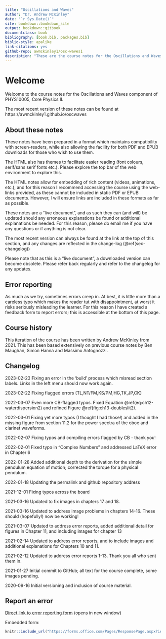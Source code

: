```yaml
---
title: "Oscillations and Waves"
author: "Dr. Andrew McKinley"
date: "`r Sys.Date()`"
site: bookdown::bookdown_site
output: bookdown::gitbook
documentclass: book
bibliography: [book.bib, packages.bib]
biblio-style: apalike
link-citations: yes
github-repo: awmckinley1/osc-waves1
description: "These are the course notes for the Oscillations and Waves component of PHYS10005 Core Physics II at the University of Bristol"
---
```


# Welcome {-}

Welcome to the course notes for the Oscillations and Waves component of PHYS10005, Core Physics II.

The most recent version of these notes can be found at https://awmckinley1.github.io/oscwaves

## About these notes {-}

These notes have been prepared in a format which maintains compatibility with screen-readers, while also allowing the facility for both PDF and EPUB downloads for those who wish to use them.

The HTML also has themes to facilitate easier reading (font colours, serif/sans serif fonts etc.). Please explore the top bar of the web environment to explore this.

The HTML notes allow for embedding of rich content (videos, animations, etc.), and for this reason I recommend accessing the course using the web-links provided, as these cannot be included in static PDF or EPUB documents. However, I will ensure links are included in these formats as far as possible.

These notes are a "live document", and as such they can (and will) be updated should any erroneous explanations be found or additional explanations be needed.  For this reason, please do email me if you have any questions or if anything is not clear.

The most recent version can always be found at the link at the top of this section, and any changes are reflected in the change-log (\@ref(sec-changelog))

Please note that as this is a "live document", a downloaded version can become obsolete.  Please refer back regularly and refer to the changelog for any updates.

## Error reporting {-}

As much as we try, sometimes errors creep in. At best, it is little more than a careless typo which makes the reader tut with disappointment, at worst it risks seriously misleading the learner.  For this reason I have created a feedback form to report errors; this is accessible at the bottom of this page.



## Course history {-}

This iteration of the course has been written by Andrew McKinley from 2021. This has been based extensively on previous course notes by Ben Maughan, Simon Hanna and Massimo Antognozzi.

## Changelog {.unnumbered #sec-changelog}

2023-02-23 Fixing an error in the 'build' process which misread section labels. Links in the left menu should now work again.

2023-02-22 Fixing flagged errors (TL,NT/FM,KS/PM,HG,TK,JP,CK)

2022-03-07 Even more CB-flagged typos.  Fixed Equation \@ref(eq:ch12-waterdispersion2) and refined Figure \@ref(fig:ch13-doubleslit2).

2022-03-01 Fixing yet more typos (I thought I had those!) and added in the missing figure from section 11.2 for the power spectra of the oboe and clarinet waveforms.

2022-02-07 Fixing typos and compiling errors flagged by CB - thank you!

2022-02-01 Fixed typo in "Complex Numbers" and addressed LaTeX error in Chapter 6

2022-01-28 Added additional depth to the derivation for the simple pendulum equation of motion; corrected the torque for a physical pendulum. 

2022-01-18 Updating the permalink and github repository address

2021-12-01 Fixing typos across the board

2021-03-16 Updated to fix images in chapters 17 and 18.

2021-03-16 Updated to address image problems in chapters 14-16. These should (hopefully!) now be working!

2021-03-07 Updated to address error reports, added additional detail for figures in Chapter 11, and including images for chapter 13

2021-02-14 Updated to address error reports, and to include images and additional explanations for Chapters 10 and 11.

2021-02-12 Updated to address error reports 1-13. Thank you all who sent them in.

2021-01-27 Initial commit to GitHub; all text for the course complete, some images pending.

2020-09-16 Initial versioning and inclusion of course material.

<!-- ## To do list {-} -->

<!-- * Changelog section link needs fixed. -->
<!-- * Figures to be included (chapter 1) -->
<!-- * ~~Fix equation links in chapter 1 (not rendering correctly)~~ -->
<!--   * FIXED: Underscores can't be used in labels. -->
<!-- * Address KE/PE in wave travelling on spring (Section \@ref(sec-ch7-keofstringsegment)) -->
<!-- * Check formatting of bullet points including indents -->
<!-- * Show derivation of diffraction through a wide slit (Section \@ref(sec-ch13-singlewideslit)) -->
<!-- * Complete the multiple slit diffraction patterns (Section \@ref(sec-ch13-diffmultipleslits)) -->
<!-- * Resolve the resolution limit derivations (Section \@ref(sec-ch13-resolutionlimit)) -->
<!-- * Complete discussion of Fresnel equations (Section \@ref(sec-ch14-reflectionrefraction)) -->
<!-- * Animation of nodes in longitudinal waves (Section \@ref(sec-ch10-pipesandwindinstruments)) -->
<!-- * Power spectra of musical instruments (Section \@ref(sec-ch11-harmonicwavemakeup1)) -->

## Report an error {-}

<a href="https://forms.office.com/Pages/ResponsePage.aspx?id=MH_ksn3NTkql2rGM8aQVGw1yScBaQcNOv7s3v-nTRHhUNTNKV0E2Wk9RTDQxMkdHOFBWUjdGRkxUUy4u" target="_blank">Direct link to error reporting form</a> (opens in new window)

Embedded form:

```r
knitr::include_url("https://forms.office.com/Pages/ResponsePage.aspx?id=MH_ksn3NTkql2rGM8aQVGw1yScBaQcNOv7s3v-nTRHhUNTNKV0E2Wk9RTDQxMkdHOFBWUjdGRkxUUy4u")
```


<!-- # Prerequisites -->

<!-- This is a _sample_ book written in **Markdown**. You can use anything that Pandoc's Markdown supports, e.g., a math equation $a^2 + b^2 = c^2$. -->

<!-- The **bookdown** package can be installed from CRAN or Github: -->

<!-- ```{r eval=FALSE} -->
<!-- install.packages("bookdown") -->
<!-- # or the development version -->
<!-- # devtools::install_github("rstudio/bookdown") -->
<!-- ``` -->

<!-- Remember each Rmd file contains one and only one chapter, and a chapter is defined by the first-level heading `#`. -->

<!-- To compile this example to PDF, you need XeLaTeX. You are recommended to install TinyTeX (which includes XeLaTeX): <https://yihui.name/tinytex/>. -->

<!-- ```{r include=FALSE} -->
<!-- # automatically create a bib database for R packages -->
<!-- knitr::write_bib(c( -->
<!--   .packages(), 'bookdown', 'knitr', 'rmarkdown' -->
<!-- ), 'packages.bib') -->
<!-- ``` -->

